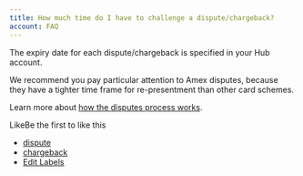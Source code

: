 ```yaml
---
title: How much time do I have to challenge a dispute/chargeback?
account: FAQ 
---
```


The expiry date for each dispute/chargeback is specified in your Hub account.

We recommend you pay particular attention to Amex disputes, because they have a tighter time frame for re-presentment than other card schemes.

Learn more about [how the disputes process works](/display/DOCS/How+disputes+work).

LikeBe the first to like this

*   [dispute](/label/FAQ/dispute)
*   [chargeback](/label/FAQ/chargeback)
*   [Edit Labels](# "Edit Labels (Type 'l')")




